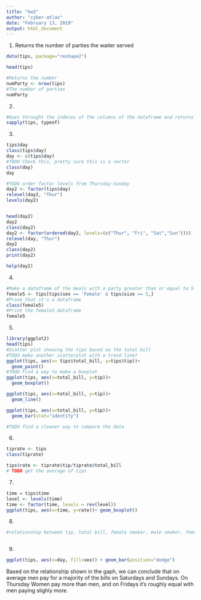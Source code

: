 ---
title: "hw3"
author: "cyber-atlas"
date: "February 13, 2019"
output: html_document
---

1) Returns the number of parties the waiter served

```{r}
data(tips, package="reshape2")

head(tips)

#Returns the number 
numParty <- nrow(tips)
#The number of parties
numParty

```

2) 

```{r}
#Goes throught the indeces of the columns of the dataframe and returns the typeof them
sapply(tips, typeof)

```
3)

```{r}
tips$day
class(tips$day)
day <- c(tips$day)
#TODO Check this, pretty sure this is a vector
class(day)
day

#TODO order factor levels from Thursday-Sunday
day2 <- factor(tips$day)
relevel(day2, "Thur")
levels(day2)


head(day2)
day2
class(day2)
day2 <- factor(ordered(day2, levels=(c("Thur", "Fri", "Sat","Sun"))))
relevel(day, "Thur")
day2
class(day2)
print(day2)

help(day2)

```

4)

```{r}
#Make a dataframe of the meals with a party greater than or equal to 5 people that was paid by a female
female5 <- tips[tips$sex == 'Female' & tips$size >= 5,]
#Prove that it's a dataframe
class(female5)
#Print the female5 dataframe
female5

```

5)

```{r}
library(ggplot2)
head(tips)
#Scatter plot showing the tips based on the total bill
#TODO make another scatterplot with a trend line?
ggplot(tips, aes(x= tips$total_bill, y=tips$tip))+
  geom_point()
#TOOD Find a way to make a boxplot 
ggplot(tips, aes(x=total_bill, y=tip))+
  geom_boxplot()

ggplot(tips, aes(x=total_bill, y=tip))+
  geom_line()

ggplot(tips, aes(x=total_bill, y=tip))+
  geom_bar(stat="identity")

#TODO find a cleaner way to compare the data

```
6)

```{r}


tiprate <- tips
class(tiprate)

tips$rate <- tiprate$tip/tiprate$total_bill
# TODO get the average of tips
```

7)

```{r}
time = tips$time
level <- levels(time)
time <- factor(time, levels = rev(level))
ggplot(tips, aes(x=time, y=rate))+ geom_boxplot()

```

8)

```{r}
#relationship between tip, total bill, female smoker, male smoker, female non smoker, male non smoker



```

9) 

```{r}

ggplot(tips, aes(x=day, fill=sex)) + geom_bar(position="dodge")

```

Based on the relationship shown in the gaph, we can conclude that on average men pay for a majority of the bills on Saturdays and Sundays. On Thursday Women pay more than men, and on Fridays it's roughly equal with men paying slighly more. 

